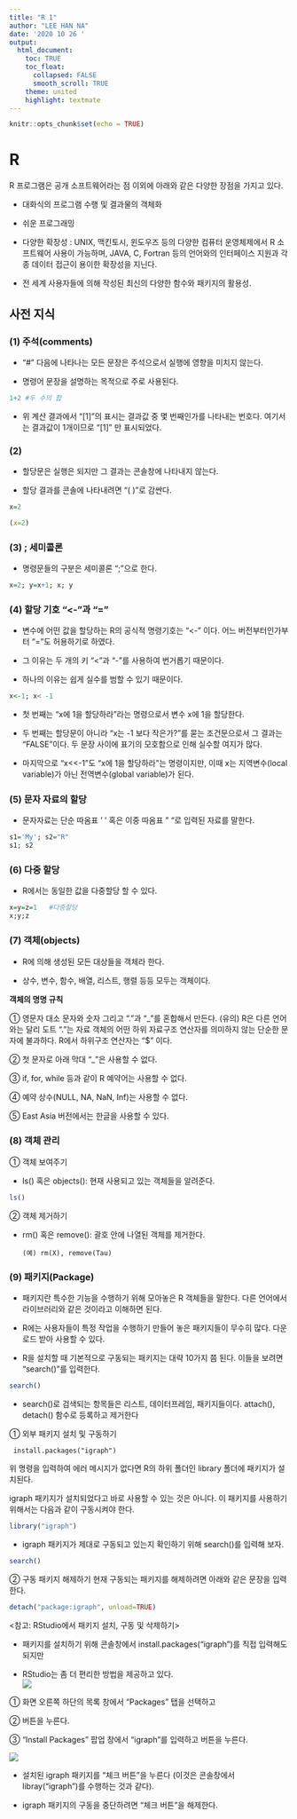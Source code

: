 ```yaml
---
title: "R 1"
author: "LEE HAN NA"
date: '2020 10 26 '
output:
  html_document:
    toc: TRUE
    toc_float:
      collapsed: FALSE
      smooth_scroll: TRUE
    theme: united
    highlight: textmate
---
```


```r
knitr::opts_chunk$set(echo = TRUE)
```

# R 

R 프로그램은 공개 소프트웨어라는 점 이외에 아래와 같은 다양한 장점을 가지고 있다.

- 대화식의 프로그램 수행 및 결과물의 객체화

- 쉬운 프로그래밍

- 다양한 확장성 : UNIX, 맥킨토시, 윈도우즈 등의 다양한 컴퓨터 운영체제에서 R 소프트웨어 사용이 가능하며, JAVA, C, Fortran 등의 언어와의 인터페이스 지원과 각종 데이터 접근이 용이한 확장성을 지닌다.

- 전 세계 사용자들에 의해 작성된 최신의 다양한 함수와 패키지의 활용성.

## 사전 지식

### (1) 주석(comments)

- "#" 다음에 나타나는 모든 문장은 주석으로서 실행에 영향을 미치지 않는다.

- 명령어 문장을 설명하는 목적으로 주로 사용된다.

```r
1+2 #두 수의 합
```

- 위 계산 결과에서 “[1]”의 표시는 결과값 중 몇 번째인가를 나타내는 번호다. 여기서는 결과값이 1개이므로 “[1]” 만 표시되었다.

### (2) 

- 할당문은 실행은 되지만 그 결과는 콘솔창에 나타내지 않는다. 

- 할당 결과를 콘솔에 나타내려면 “( )”로 감싼다.

```r
x=2
```

```r
(x=2)
```

### (3) ; 세미콜론

- 명령문들의 구분은 세미콜론 “;”으로 한다.

```r
x=2; y=x+1; x; y
```

### (4) 할당 기호 “<-”과 “=”

- 변수에 어떤 값을 할당하는 R의 공식적 명령기호는 “<-” 이다. 어느 버전부터인가부터 “=”도 허용하기로 하였다. 

- 그 이유는 두 개의 키 “<”과 “-”를 사용하여 번거롭기 때문이다. 

- 하나의 이유는 쉽게 실수를 범할 수 있기 때문이다. 

```r
x<-1; x< -1
```

- 첫 번째는 “x에 1을 할당하라”라는 명령으로서 변수 x에 1을 할당한다. 

- 두 번째는 할당문이 아니라 “x는 -1 보다 작은가?”를 묻는 조건문으로서 그 결과는 “FALSE”이다. 두 문장 사이에 표기의 모호함으로 인해 실수할 여지가 많다. 

- 마지막으로 “x<<-1”도 “x에 1을 할당하라”는 명령이지만, 이때 x는 지역변수(local variable)가 아닌 전역변수(global variable)가 된다. 

### (5) 문자 자료의 할당

- 문자자료는 단순 따옴표 ' ' 혹은 이중 따옴표 " "로 입력된 자료를 말한다.
```r
s1='My'; s2="R"
s1; s2
```

### (6) 다중 할당

- R에서는 동일한 값을 다중할당 할 수 있다. 
```r
x=y=z=1   #다중할당
x;y;z
```

### (7) 객체(objects)

- R에 의해 생성된 모든 대상들을 객체라 한다.

- 상수, 변수, 함수, 배열, 리스트, 행렬 등등 모두는 객체이다. 

**객체의 명명 규칙**

① 영문자 대소 문자와 숫자 그리고 “.”과 “_”를 혼합해서 만든다.
(유의) R은 다른 언어와는 달리 도트 “.”는 자료 객체의 어떤 하위 자료구조 연산자를 의미하지 않는 단순한 문자에 불과하다. R에서 하위구조 연산자는 “$” 이다.

② 첫 문자로 아래 막대 “_”은 사용할 수 없다.

③ if, for, while 등과 같이 R 예약어는 사용할 수 없다.

④ 예약 상수(NULL, NA, NaN, Inf)는 사용할 수 없다. 

⑤ East Asia 버전에서는 한글을 사용할 수 있다.

### (8) 객체 관리

① 객체 보여주기 
  
   - ls() 혹은 objects(): 현재 사용되고 있는 객체들을 알려준다.

```r
ls()
```

② 객체 제거하기
 
  -  rm() 혹은 remove(): 괄호 안에 나열된 객체를 제거한다.
         
         (예) rm(X), remove(Tau)

### (9) 패키지(Package)
- 패키지란 특수한 기능을 수행하기 위해 모아놓은 R 객체들을 말한다. 다른 언어에서 라이브러리와 같은 것이라고 이해하면 된다. 

- R에는 사용자들이 특정 작업을 수행하기 만들어 놓은 패키지들이 무수히 많다.   다운로드 받아 사용할 수 있다.

- R을 설치할 때 기본적으로 구동되는 패키지는 대략 10가지 쯤 된다. 이들을 보려면 “search()”를 입력한다. 

```r
search()
```
- search()로 검색되는 항목들은 리스트, 데이터프레임, 패키지들이다. attach(), detach() 함수로 등록하고 제거한다

① 외부 패키지 설치 및 구동하기 
  
     install.packages("igraph")

위 명령을 입력하여 에러 메시지가 없다면 R의 하위 폴더인 library 폴더에 패키지가 설치된다. 

igraph 패키지가 설치되었다고 바로 사용할 수 있는 것은 아니다. 이 패키지를 사용하기 위해서는 다음과 같이 구동시켜야 한다. 
```r
library("igraph") 
```

- igraph 패키지가 제대로 구동되고 있는지 확인하기 위해 search()를 입력해 보자.    

```r
search() 
```

② 구동 패키지 해제하기
  현재 구동되는 패키지를 해제하려면 아래와 같은 문장을 입력한다.

```r
detach("package:igraph", unload=TRUE) 
```

<참고: RStudio에서 패키지 설치, 구동 및 삭제하기>

- 패키지를 설치하기 위해 콘솔창에서 install.packages("igraph")를 직접 입력해도 되지만

- RStudio는 좀 더 편리한 방법을 제공하고 있다.  
![](img/1.png)

<RStudio에서 패키지 설치>

① 화면 오른쪽 하단의 목록 창에서 “Packages” 탭을 선택하고 

② <Install> 버튼을 누른다. 

③ “Install Packages” 팝업 창에서 “igraph”를 입력하고 <Install> 버튼을 누른다.

![](img/2.png)

<RStudio에서 설치된 패키지 구동 및 해제>

- 설치된 igraph 패키지를 “체크 버튼”을 누른다 (이것은 콘솔창에서 libray("igraph")를 수행하는 것과 같다).

- igraph 패키지의 구동을 중단하려면 “체크 버튼”을 해제한다. 
